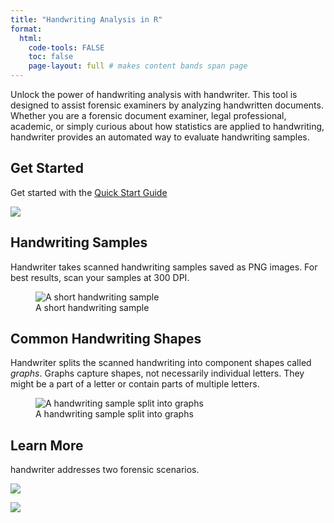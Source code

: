 ```yaml
---
title: "Handwriting Analysis in R"
format:
  html:
    code-tools: FALSE
    toc: false
    page-layout: full # makes content bands span page
---
```


<div class="band-light">
Unlock the power of handwriting analysis with handwriter. This tool is designed to assist forensic examiners by analyzing handwritten documents. Whether you are a forensic document examiner, legal professional, academic, or simply curious about how statistics are applied to handwriting, handwriter provides an automated way to evaluate handwriting samples.
</div>

<div class="band-dark">
# Get Started

Get started with the [Quick Start Guide](quick-start-guide.html)

[![](www/quick_start.png){fig-align="left"}](quick-start-guide.html)
</div>

<div class="band-light">
# Handwriting Samples

Handwriter takes scanned handwriting samples saved as PNG images. For best results, scan your samples at 300 DPI.

![A short handwriting sample](www/sample.png){fig-align="center"}
</div>

<div class="band-dark">
# Common Handwriting Shapes

Handwriter splits the scanned handwriting into component shapes called *graphs*. Graphs capture shapes, not necessarily individual letters. They might be a part of a letter or contain parts of multiple letters.

![A handwriting sample split into graphs](www/sample_as_graphs.png){fig-align="center"}
</div>


<div class="band-light">
# Learn More

handwriter addresses two forensic scenarios.

::: {layout-ncol="2"}
![](www/open_set.png){fig-align="center"}

![](www/closed_set.png){fig-align="center"}
:::
</div>
